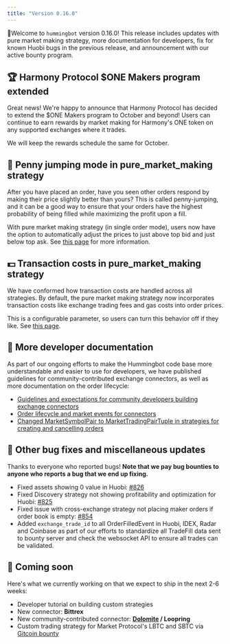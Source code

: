 ```yaml
---
title: "Version 0.16.0"
---
```


🚀Welcome to `hummingbot` version 0.16.0! This release includes updates with pure market making strategy, more documentation for developers, fix for known Huobi bugs in the previous release, and announcement with our active bounty program.

## 🏆 Harmony Protocol \$ONE Makers program extended

Great news! We're happy to announce that Harmony Protocol has decided to extend the \$ONE Makers program to October and beyond! Users can continue to earn rewards by market making for Harmony's ONE token on any supported exchanges where it trades.

We will keep the rewards schedule the same for October.

## 🏃 Penny jumping mode in **pure_market_making** strategy

After you have placed an order, have you seen other orders respond by making their price slightly better than yours? This is called penny-jumping, and it can be a good way to ensure that your orders have the highest probability of being filled while maximizing the profit upon a fill.

With pure market making strategy (in single order mode), users now have the option to automatically adjust the prices to just above top bid and just below top ask. See [this page](/strategies/order-optimization/) for more information.

## 💵 Transaction costs in **pure_market_making** strategy

We have conformed how transaction costs are handled across all strategies. By default, the pure market making strategy now incorporates transaction costs like exchange trading fees and gas costs into order prices.

This is a configurable parameter, so users can turn this behavior off if they like. See [this page](/strategies/add-transaction-costs/).

## 📝 More developer documentation

As part of our ongoing efforts to make the Hummingbot code base more understandable and easier to use for developers, we have published guidelines for community-contributed exchange connectors, as well as more documentation on the order lifecycle:

- [Guidelines and expectations for community developers building exchange connectors](/developer/tutorial/#order-lifecycle-flowchart)
- [Order lifecycle and market events for connectors](/developer/tutorial/#order-lifecycle-and-market-events)
- [Changed MarketSymbolPair to MarketTradingPairTuple in strategies for creating and cancelling orders](/developer/strategies-overview/#creating-and-cancelling-orders)

## 🐞 Other bug fixes and miscellaneous updates

Thanks to everyone who reported bugs! **Note that we pay bug bounties to anyone who reports a bug that we end up fixing.**

- Fixed assets showing 0 value in Huobi: [#826](https://github.com/CoinAlpha/hummingbot/issues/826)
- Fixed Discovery strategy not showing profitability and optimization for Huobi: [#825](https://github.com/CoinAlpha/hummingbot/issues/825)
- Fixed issue with cross-exchange strategy not placing maker orders if order book is empty: [#854](https://github.com/CoinAlpha/hummingbot/issues/854)
- Added `exchange_trade_id` to all OrderFilledEvent in Huobi, IDEX, Radar and Coinbase as part of our efforts to standardize all TradeFill data sent to bounty server and check the websocket API to ensure all trades can be validated.

## 🚀 Coming soon

Here's what we currently working on that we expect to ship in the next 2-6 weeks:

- Developer tutorial on building custom strategies
- New connector: **Bittrex**
- New community-contributed connector: **[Dolomite](https://dolomite.io/) / Loopring**
- Custom trading strategy for Market Protocol's LBTC and SBTC via [Gitcoin bounty](https://gitcoin.co/issue/MARKETProtocol/MARKETProtocol/230/3417)
